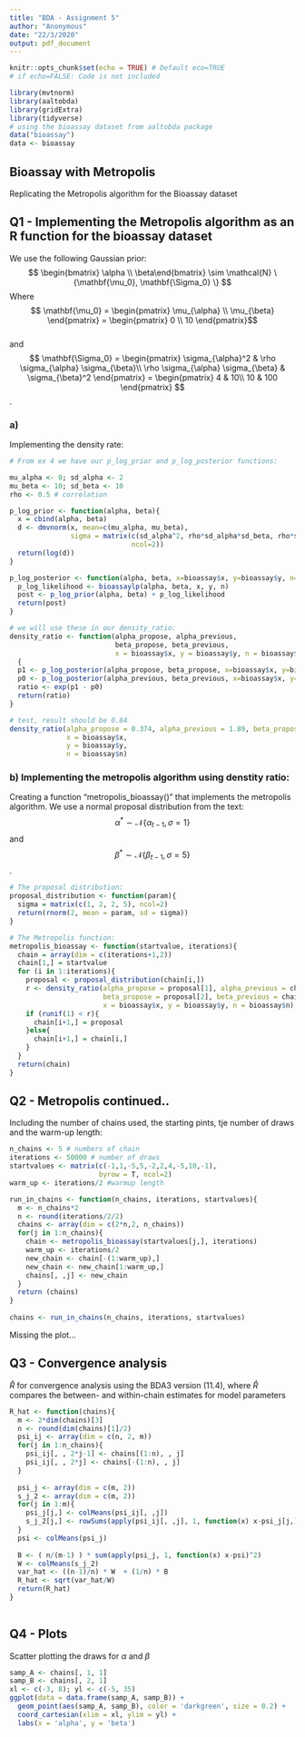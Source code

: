 ```yaml
---
title: "BDA - Assignment 5"
author: "Anonymous"
date: "22/3/2020"
output: pdf_document
---
```


```r
knitr::opts_chunk$set(echo = TRUE) # Default eco=TRUE
# if echo=FALSE: Code is not included
```
```r
library(mvtnorm)
library(aaltobda)
library(gridExtra)
library(tidyverse)
# using the bioassay dataset from aaltobda package
data("bioassay")
data <- bioassay
```

## Bioassay with Metropolis
Replicating the Metropolis algorithm for the Bioassay dataset

## Q1 - Implementing the Metropolis algorithm as an R function for the bioassay dataset

We use the following Gaussian prior: 
$$
\begin{bmatrix} \alpha \\ \beta\end{bmatrix} \sim \mathcal{N} \{\mathbf{\mu_0}, \mathbf{\Sigma_0} \}
$$
Where 
$$ \mathbf{\mu_0} = \begin{pmatrix} \mu_{\alpha} \\ \mu_{\beta} \end{pmatrix} =  \begin{pmatrix} 0 \\ 10 \end{pmatrix}$$  
and  
$$ \mathbf{\Sigma_0} = \begin{pmatrix} \sigma_{\alpha}^2 & \rho \sigma_{\alpha} \sigma_{\beta}\\ \rho \sigma_{\alpha} \sigma_{\beta} & \sigma_{\beta}^2 \end{pmatrix} = \begin{pmatrix}  4 & 10\\ 10 & 100 \end{pmatrix}  $$ .

### a) 
Implementing the density rate: 

```r
# From ex 4 we have our p_log_prior and p_log_posterior functions:

mu_alpha <- 0; sd_alpha <- 2
mu_beta <- 10; sd_beta <- 10 
rho <- 0.5 # correlation

p_log_prior <- function(alpha, beta){
  x = cbind(alpha, beta)
  d <- dmvnorm(x, mean=c(mu_alpha, mu_beta), 
               sigma = matrix(c(sd_alpha^2, rho*sd_alpha*sd_beta, rho*sd_alpha*sd_beta, sd_beta^2 ),
                              ncol=2))
  return(log(d))
}

p_log_posterior <- function(alpha, beta, x=bioassay$x, y=bioassay$y, n=bioassay$n){
  p_log_likelihood <- bioassaylp(alpha, beta, x, y, n)
  post <- p_log_prior(alpha, beta) + p_log_likelihood
  return(post)
}

# we will use these in our density_ratio:
density_ratio <- function(alpha_propose, alpha_previous,
                          beta_propose, beta_previous,
                          x = bioassay$x, y = bioassay$y, n = bioassay$n)
  {
  p1 <- p_log_posterior(alpha_propose, beta_propose, x=bioassay$x, y=bioassay$y, n=bioassay$n)
  p0 <- p_log_posterior(alpha_previous, beta_previous, x=bioassay$x, y=bioassay$y, n=bioassay$n)
  ratio <- exp(p1 - p0) 
  return(ratio)
}

# test, result should be 0.84
density_ratio(alpha_propose = 0.374, alpha_previous = 1.89, beta_propose = 20.04, beta_previous = 24.76, 
              x = bioassay$x, 
              y = bioassay$y, 
              n = bioassay$n)
```


### b) Implementing the metropolis algorithm using denstity ratio:

Creating a function "metropolis_bioassay()" that implements the metropolis algorithm.
We use a normal proposal distribution from the text:
$$\alpha^* \sim \mathcal{N} \{ \alpha_{t-1}, \sigma=1 \} $$ 
and 
$$\beta^* \sim \mathcal{N} \{ \beta_{t-1}, \sigma=5 \}$$. 

```r
# The proposal distribution:
proposal_distribution <- function(param){
  sigma = matrix(c(1, 2, 2, 5), ncol=2)
  return(rnorm(2, mean = param, sd = sigma))
}

# The Metropolis function:
metropolis_bioassay <- function(startvalue, iterations){
  chain = array(dim = c(iterations+1,2))
  chain[1,] = startvalue
  for (i in 1:iterations){
    proposal <- proposal_distribution(chain[i,])
    r <- density_ratio(alpha_propose = proposal[1], alpha_previous = chain[i,1],
                       beta_propose = proposal[2], beta_previous = chain[i,2],
                       x = bioassay$x, y = bioassay$y, n = bioassay$n)
    if (runif(1) < r){
      chain[i+1,] = proposal
    }else{
      chain[i+1,] = chain[i,]
    }
  }
  return(chain)
}
```

## Q2 - Metropolis continued..

Including the number of chains used, the starting pints, tje number of draws and the warm-up length:

```r
n_chains <- 5 # numbers of chain
iterations <- 50000 # number of draws
startvalues <- matrix(c(-1,1,-5,5,-2,2,4,-5,10,-1), 
                      byrow = T, ncol=2)
warm_up <- iterations/2 #warmup length

run_in_chains <- function(n_chains, iterations, startvalues){
  m <- n_chains*2
  n <- round(iterations/2/2)
  chains <- array(dim = c(2*n,2, n_chains))
  for(j in 1:n_chains){
    chain <- metropolis_bioassay(startvalues[j,], iterations)
    warm_up <- iterations/2
    new_chain <- chain[-(1:warm_up),]
    new_chain <- new_chain[1:warm_up,]
    chains[, ,j] <- new_chain
  }
  return (chains)
}
  
chains <- run_in_chains(n_chains, iterations, startvalues)

```

Missing the plot...

## Q3 - Convergence analysis

$\hat{R}$ for convergence analysis using the BDA3 version (11.4), where $\hat{R}$ compares the between- and within-chain estimates for model parameters

```r
R_hat <- function(chains){
  m <- 2*dim(chains)[3]
  n <- round(dim(chains)[1]/2)
  psi_ij <- array(dim = c(n, 2, m))
  for(j in 1:n_chains){    
    psi_ij[, , 2*j-1] <- chains[(1:n), , j]
    psi_ij[, , 2*j] <- chains[-(1:n), , j]
  }
  
  psi_j <- array(dim = c(m, 2))
  s_j_2 <- array(dim = c(m, 2))
  for(j in 1:m){
    psi_j[j,] <- colMeans(psi_ij[, ,j])
    s_j_2[j,] <- rowSums(apply(psi_ij[, ,j], 1, function(x) x-psi_j[j,])^2) / (n-1)
  }
  psi <- colMeans(psi_j)
  
  B <- ( n/(m-1) ) * sum(apply(psi_j, 1, function(x) x-psi)^2)
  W <- colMeans(s_j_2)
  var_hat <- ((n-1)/n) * W  + (1/n) * B 
  R_hat <- sqrt(var_hat/W)
  return(R_hat)
}
  
```


## Q4 - Plots
Scatter plotting the draws for $\alpha$ and $\beta$ 

```r
samp_A <- chains[, 1, 1]
samp_B <- chains[, 2, 1] 
xl <- c(-3, 8); yl <- c(-5, 35)
ggplot(data = data.frame(samp_A, samp_B)) +
  geom_point(aes(samp_A, samp_B), color = 'darkgreen', size = 0.2) +
  coord_cartesian(xlim = xl, ylim = yl) +
  labs(x = 'alpha', y = 'beta')
```